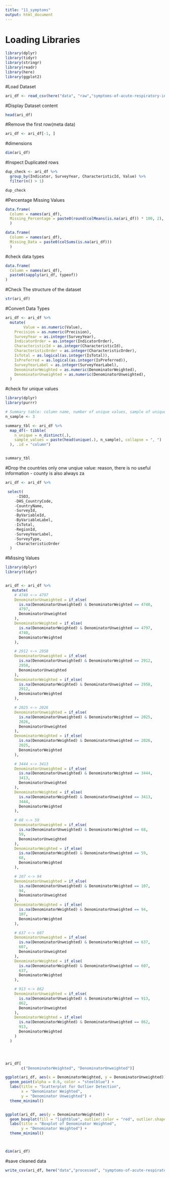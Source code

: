 ```yaml
---
title: "11_symptoms"
output: html_document
---
```


# Loading Libraries
```r
library(dplyr)
library(tidyr)
library(stringr)
library(readr)
library(here)
library(ggplot2)


```
#Load Dataset 
```r
ari_df <- read_csv(here("data", "raw","symptoms-of-acute-respiratory-infection-ari_national_zaf.csv"))
```

#Display Dataset content
```r
head(ari_df)
```

#Remove the first row(meta data)
```r
ari_df <- ari_df[-1, ]
```
#dimensions 
```r
dim(ari_df)
```
#Inspect Duplicated rows
```r
dup_check <- ari_df %>%
  group_by(Indicator, SurveyYear, CharacteristicId, Value) %>%
  filter(n() > 1)

dup_check

```
#Percentage Missing Values
```r

data.frame(
  Column = names(ari_df),
  Missing_Percentage = paste0(round(colMeans(is.na(ari_df)) * 100, 2), "%")
  )

```

```r
data.frame(
  Column = names(ari_df),
  Missing_Data = paste0(colSums(is.na(ari_df)))
  )
```

#check data types
```r
data.frame(
  Column = names(ari_df),
  paste0(sapply(ari_df, typeof))
)

```
#Check The structure of the dataset 
```r
str(ari_df)

```
#Convert Data Types
```r
ari_df <- ari_df %>%
  mutate(
        Value = as.numeric(Value),
    Precision = as.numeric(Precision),
    SurveyYear = as.integer(SurveyYear),
    IndicatorOrder = as.integer(IndicatorOrder),
    CharacteristicId = as.integer(CharacteristicId),
    CharacteristicOrder = as.integer(CharacteristicOrder),
    IsTotal = as.logical(as.integer(IsTotal)),
    IsPreferred = as.logical(as.integer(IsPreferred)),
    SurveyYearLabel = as.integer(SurveyYearLabel),
    DenominatorWeighted = as.numeric(DenominatorWeighted),
    DenominatorUnweighted = as.numeric(DenominatorUnweighted),
  )
```
#check for unique values
```r
library(dplyr)
library(purrr)

# Summary table: column name, number of unique values, sample of unique values
n_sample <- 3

summary_tbl <- ari_df %>%
  map_df(~ tibble(
    n_unique = n_distinct(.),
    sample_values = paste(head(unique(.), n_sample), collapse = ", ")
  ), .id = "column")


summary_tbl


```

#Drop the countries only onw unqiue value: reason, there is no useful information - county is also always za
```r
ari_df <- ari_df %>%

 select(
     -ISO3, 
    -DHS_CountryCode, 
    -CountryName, 
    -SurveyId,
    -ByVariableId, 
    -ByVariableLabel, 
    -IsTotal,
    -RegionId, 
    -SurveyYearLabel, 
    -SurveyType,
    -CharacteristicOrder
  )
```

#Missing Values
```r


library(dplyr)
library(tidyr)


ari_df <- ari_df %>%
   mutate(
    # 4740 <-> 4797
    DenominatorUnweighted = if_else(
      is.na(DenominatorUnweighted) & DenominatorWeighted == 4740,
      4797,
      DenominatorUnweighted
    ),
    DenominatorWeighted = if_else(
      is.na(DenominatorWeighted) & DenominatorUnweighted == 4797,
      4740,
      DenominatorWeighted
    ),

    # 2912 <-> 2958
    DenominatorUnweighted = if_else(
      is.na(DenominatorUnweighted) & DenominatorWeighted == 2912,
      2958,
      DenominatorUnweighted
    ),
    DenominatorWeighted = if_else(
      is.na(DenominatorWeighted) & DenominatorUnweighted == 2958,
      2912,
      DenominatorWeighted
    ),

    # 2025 <-> 2026
    DenominatorUnweighted = if_else(
      is.na(DenominatorUnweighted) & DenominatorWeighted == 2025,
      2026,
      DenominatorUnweighted
    ),
    DenominatorWeighted = if_else(
      is.na(DenominatorWeighted) & DenominatorUnweighted == 2026,
      2025,
      DenominatorWeighted
    ),

    # 3444 <-> 3413
    DenominatorUnweighted = if_else(
      is.na(DenominatorUnweighted) & DenominatorWeighted == 3444,
      3413,
      DenominatorUnweighted
    ),
    DenominatorWeighted = if_else(
      is.na(DenominatorWeighted) & DenominatorUnweighted == 3413,
      3444,
      DenominatorWeighted
    ),

    # 68 <-> 59
    DenominatorUnweighted = if_else(
      is.na(DenominatorUnweighted) & DenominatorWeighted == 68,
      59,
      DenominatorUnweighted
    ),
    DenominatorWeighted = if_else(
      is.na(DenominatorWeighted) & DenominatorUnweighted == 59,
      68,
      DenominatorWeighted
    ),

    # 107 <-> 94
    DenominatorUnweighted = if_else(
      is.na(DenominatorUnweighted) & DenominatorWeighted == 107,
      94,
      DenominatorUnweighted
    ),
    DenominatorWeighted = if_else(
      is.na(DenominatorWeighted) & DenominatorUnweighted == 94,
      107,
      DenominatorWeighted
    ),

    # 637 <-> 607
    DenominatorUnweighted = if_else(
      is.na(DenominatorUnweighted) & DenominatorWeighted == 637,
      607,
      DenominatorUnweighted
    ),
    DenominatorWeighted = if_else(
      is.na(DenominatorWeighted) & DenominatorUnweighted == 607,
      637,
      DenominatorWeighted
    ),

    # 913 <-> 862
    DenominatorUnweighted = if_else(
      is.na(DenominatorUnweighted) & DenominatorWeighted == 913,
      862,
      DenominatorUnweighted
    ),
    DenominatorWeighted = if_else(
      is.na(DenominatorWeighted) & DenominatorUnweighted == 862,
      913,
      DenominatorWeighted
    )
  )




ari_df[
       c("DenominatorWeighted", "DenominatorUnweighted")]

```

```r
ggplot(ari_df, aes(x = DenominatorWeighted, y = DenominatorUnweighted)) +
  geom_point(alpha = 0.6, color = "steelblue") +
  labs(title = "Scatterplot for Outlier Detection",
       x = "Denominator Weighted",
       y = "Denominator Unweighted") +
  theme_minimal()


ggplot(ari_df, aes(y = DenominatorWeighted)) +
  geom_boxplot(fill = "lightblue", outlier.color = "red", outlier.shape = 16) +
  labs(title = "Boxplot of Denominator Weighted",
       y = "Denominator Weighted") +
  theme_minimal()




```

```r
dim(ari_df)
```
#save cleaned data
```r
write_csv(ari_df, here("data","processed", "symptoms-of-acute-respiratory-infection-ari_cleaned.csv"))
```